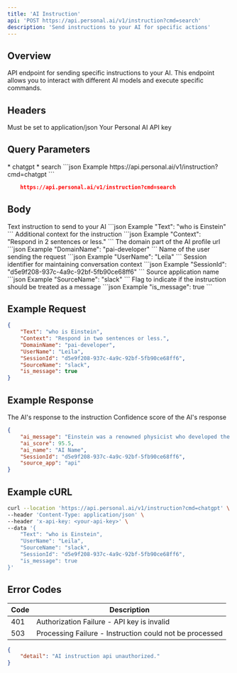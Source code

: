 ```yaml
---
title: 'AI Instruction'
api: 'POST https://api.personal.ai/v1/instruction?cmd=search'
description: 'Send instructions to your AI for specific actions'
---
```


## Overview

API endpoint for sending specific instructions to your AI. This endpoint allows you to interact with different AI models and execute specific commands.

## Headers

<ParamField header="Content-Type" type="string" required>
  Must be set to application/json
</ParamField>

<ParamField header="x-api-key" type="string" required>
  Your Personal AI API key
</ParamField>

## Query Parameters

<ParamField query="cmd=" type="string" required>
  * chatgpt
  * search
```json Example
    https://api.personal.ai/v1/instruction?cmd=chatgpt
```

```json Example
    https://api.personal.ai/v1/instruction?cmd=search
```
</ParamField>

## Body

<ParamField body="Text" type="string" required>
  Text instruction to send to your AI
```json Example
    "Text": "who is Einstein"
```
</ParamField>

<ParamField body="Context" type="string" optional>
  Additional context for the instruction
```json Example
    "Context": "Respond in 2 sentences or less."
```
</ParamField>

<ParamField body="DomainName" type="string" required>
  The domain part of the AI profile url
```json Example
    "DomainName": "pai-developer"
```
</ParamField>

<ParamField body="UserName" type="string" optional>
  Name of the user sending the request
```json Example
    "UserName": "Leila"
```
</ParamField>

<ParamField body="SessionId" type="string" optional>
  Session identifier for maintaining conversation context
```json Example
    "SessionId": "d5e9f208-937c-4a9c-92bf-5fb90ce68ff6"
```
</ParamField>

<ParamField body="SourceName" type="string" optional>
  Source application name
```json Example
    "SourceName": "slack"
```
</ParamField>

<ParamField body="is_message" type="boolean" optional>
  Flag to indicate if the instruction should be treated as a message
```json Example
    "is_message": true
```
</ParamField>

## Example Request

```json Example
{
    "Text": "who is Einstein",
    "Context": "Respond in two sentences or less.",
    "DomainName": "pai-developer",
    "UserName": "Leila",
    "SessionId": "d5e9f208-937c-4a9c-92bf-5fb90ce68ff6",
    "SourceName": "slack",
    "is_message": true
}
```

## Example Response

<ResponseField name="ai_message" type="string">
  The AI's response to the instruction
</ResponseField>

<ResponseField name="ai_score" type="number">
  Confidence score of the AI's response
</ResponseField>

```json Example Success Response
{
    "ai_message": "Einstein was a renowned physicist who developed the theory of relativity. He is considered one of the most influential scientists of the 20th century.",
    "ai_score": 95.5,
    "ai_name": "AI Name",
    "SessionId": "d5e9f208-937c-4a9c-92bf-5fb90ce68ff6",
    "source_app": "api"
}
```

## Example cURL

```bash cURL
curl --location 'https://api.personal.ai/v1/instruction?cmd=chatgpt' \
--header 'Content-Type: application/json' \
--header 'x-api-key: <your-api-key>' \
--data '{
    "Text": "who is Einstein",
    "UserName": "Leila",
    "SourceName": "slack",
    "SessionId": "d5e9f208-937c-4a9c-92bf-5fb90ce68ff6",
    "is_message": true
}'
```

## Error Codes

| Code | Description |
| --- | --- |
| 401 | Authorization Failure - API key is invalid |
| 503 | Processing Failure - Instruction could not be processed |

```json Example Error Response
{
    "detail": "AI instruction api unauthorized."
}
```

